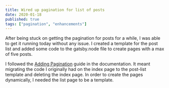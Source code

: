 ```yaml
---
title: Wired up pagination for list of posts
date: 2020-01-18
published: true
tags: ["pagination", "enhancements"]
---
```


After being stuck on getting the pagination for posts for a while, I was able to get it running today without any issue. I created a template for the post list and added some code to the gatsby.node file to create pages with a max of five posts. 

I followed the [Adding Pagination](https://www.gatsbyjs.org/docs/adding-pagination/) guide in the documentation. It meant migrating the code I originally had on the index page to the post-list template and deleting the index page. In order to create the pages dynamically, I needed the list page to be a template.